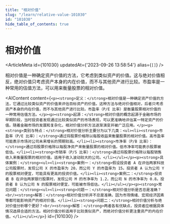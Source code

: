 ```yaml
---
title: "相对价值"
slug: "/learn/relative-value-101030"
id: "101030"
hide_table_of_contents: true
---
```



# 相对价值

<ArticleMeta id={101030} updatedAt={'2023-09-26 13:58:54'} alias={`[]`} />
<div className='border-solid border-b border-t-0 my-4 border-[var(--ifm-color-gray-300)]' />

相对价值是一种确定资产价值的方法，它考虑到类似资产的价值。这与绝对价值相反，绝对价值只考虑资产本身的内在价值，而不与其他资产进行比较。市盈率是一种常用的估值方法，可以用来衡量股票的相对价值。

<AIContent content={`<p><strong>定义：</strong>相对价值是一种确定资产价值的方法，它通过比较类似资产的价值来评估目标资产的价值。这种方法与绝对价值相对，后者只考虑资产本身的内在价值，而不与其他资产进行比较。市盈率（P/E 比率）是衡量股票相对价值的一种常用估值方法。</p><p><strong>起源：</strong>相对价值的概念起源于金融市场的早期阶段，当时投资者发现通过比较类似资产的市场表现，可以更准确地评估某一特定资产的价值。随着金融市场的发展和复杂化，相对价值分析方法逐渐演变并被广泛应用。</p><p><strong>类别与特点：</strong>相对价值分析主要分为以下几类：<ul><li><strong>市盈率（P/E 比率）：</strong>通过将股票价格除以每股收益来衡量股票的相对价值。高市盈率可能表示市场对公司未来增长的预期较高。</li><li><strong>市净率（P/B 比率）：</strong>通过将股票价格除以每股净资产来衡量股票的相对价值。低市净率可能表示股票被低估。</li><li><strong>市销率（P/S 比率）：</strong>通过将股票价格除以每股销售收入来衡量股票的相对价值。适用于收入波动较大的公司。</li></ul></p><p><strong>具体案例：</strong><ul><li><strong>案例一：</strong>假设投资者 A 在评估两家科技公司股票时，发现公司 X 的市盈率为 20，而公司 Y 的市盈率为 15。投资者 A 认为公司 Y 的股票相对便宜，可能具有更高的投资价值。</li><li><strong>案例二：</strong>投资者 B 在评估两家银行股票时，发现公司 M 的市净率为 1.2，而公司 N 的市净率为 0.8。投资者 B 认为公司 N 的股票相对便宜，可能被市场低估。</li></ul></p><p><strong>常见问题：</strong><ul><li><strong>问题一：</strong>相对价值分析是否总是准确？<br/><strong>解答：</strong>相对价值分析并不总是准确，因为市场情绪、宏观经济因素等都可能影响资产的相对价值。</li><li><strong>问题二：</strong>相对价值分析与绝对价值分析哪个更好？<br/><strong>解答：</strong>两者各有优缺点，投资者应根据具体情况选择合适的方法。相对价值分析适用于比较类似资产，而绝对价值分析更注重资产的内在价值。</li></ul></p>`} id={101030} />
